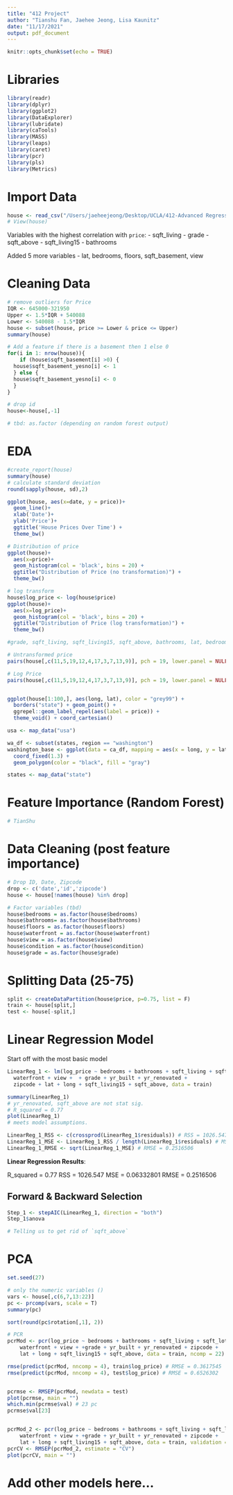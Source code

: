 ```yaml
---
title: "412 Project"
author: "Tianshu Fan, Jaehee Jeong, Lisa Kaunitz"
date: "11/17/2021"
output: pdf_document
---
```


```r
knitr::opts_chunk$set(echo = TRUE)
```

# Libraries

```r
library(readr)
library(dplyr)
library(ggplot2)
library(DataExplorer)
library(lubridate)
library(caTools)
library(MASS)
library(leaps)
library(caret)
library(pcr)
library(pls)
library(Metrics)
```

# Import Data

```r
house <- read_csv("/Users/jaeheejeong/Desktop/UCLA/412-Advanced Regression and Predictive Modeling/Project/STAT_412/kc_house_data.csv")
# View(house)

```


Variables with the highest correlation with `price`: 
- sqft_living
- grade
- sqft_above
- sqft_living15
- bathrooms

Added 5 more variables
- lat, bedrooms, floors, sqft_basement, view

# Cleaning Data

```r
# remove outliers for Price 
IQR <- 645000-321950
Upper <- 1.5*IQR + 540088
Lower <- 540088 - 1.5*IQR
house <- subset(house, price >= Lower & price <= Upper)
summary(house)

# Add a feature if there is a basement then 1 else 0
for(i in 1: nrow(house)){
    if (house$sqft_basement[i] >0) {
  house$sqft_basement_yesno[i] <- 1
  } else {
  house$sqft_basement_yesno[i] <- 0
  }
}

# drop id
house<-house[,-1]

# tbd: as.factor (depending on random forest output)
```

# EDA 

```r
#create_report(house)
summary(house)
# calculate standard deviation
round(sapply(house, sd),2)

ggplot(house, aes(x=date, y = price))+
  geom_line()+
  xlab('Date')+
  ylab('Price')+
  ggtitle('House Prices Over Time') + 
  theme_bw()

# Distribution of price
ggplot(house)+
  aes(x=price)+
  geom_histogram(col = 'black', bins = 20) +
  ggtitle("Distribution of Price (no transformation)") +
  theme_bw()

# log transform 
house$log_price <- log(house$price)
ggplot(house)+
  aes(x=log_price)+
  geom_histogram(col = 'black', bins = 20) +
  ggtitle("Distribution of Price (log transformation)") +
  theme_bw()

#grade, sqft_living, sqft_living15, sqft_above, bathrooms, lat, bedrooms, floors, sqft_basement, view. 

# Untransformed price
pairs(house[,c(11,5,19,12,4,17,3,7,13,9)], pch = 19, lower.panel = NULL)

# Log Price
pairs(house[,c(11,5,19,12,4,17,3,7,13,9)], pch = 19, lower.panel = NULL)


ggplot(house[1:100,], aes(long, lat), color = "grey99") +
  borders("state") + geom_point() +
  ggrepel::geom_label_repel(aes(label = price)) +
  theme_void() + coord_cartesian()

usa <- map_data("usa")

wa_df <- subset(states, region == "washington")
washington_base <- ggplot(data = ca_df, mapping = aes(x = long, y = lat, group = group)) + 
  coord_fixed(1.3) + 
  geom_polygon(color = "black", fill = "gray")

states <- map_data("state")
```


# Feature Importance (Random Forest)

```r
# TianShu 


```


# Data Cleaning (post feature importance)

```r
# Drop ID, Date, Zipcode
drop <- c('date','id','zipcode')
house <- house[!names(house) %in% drop]

# Factor variables (tbd)
house$bedrooms = as.factor(house$bedrooms)
house$bathrooms= as.factor(house$bathrooms)
house$floors = as.factor(house$floors)
house$waterfront = as.factor(house$waterfront)
house$view = as.factor(house$view)
house$condition = as.factor(house$condition)
house$grade = as.factor(house$grade)

```

# Splitting Data (25-75)

```r
split <- createDataPartition(house$price, p=0.75, list = F)
train <- house[split,]
test <- house[-split,]
```

# Linear Regression Model

Start off with the most basic model

```r

LinearReg_1 <- lm(log_price ~ bedrooms + bathrooms + sqft_living + sqft_lot + floors + 
  waterfront + view +  + grade + yr_built + yr_renovated + 
  zipcode + lat + long + sqft_living15 + sqft_above, data = train)

summary(LinearReg_1)
# yr_renovated, sqft_above are not stat sig.
# R_squared = 0.77
plot(LinearReg_1)
# meets model assumptions. 

LinearReg_1_RSS <- c(crossprod(LinearReg_1$residuals)) # RSS = 1026.547
LinearReg_1_MSE <- LinearReg_1_RSS / length(LinearReg_1$residuals) # MSE = 0.06332801
LinearReg_1_RMSE <- sqrt(LinearReg_1_MSE) # RMSE = 0.2516506

```

__Linear Regression Results__: 

R_squared = 0.77
RSS = 1026.547
MSE = 0.06332801
RMSE = 0.2516506



## Forward & Backward Selection 

```r
Step_1 <- stepAIC(LinearReg_1, direction = "both")
Step_1$anova

# Telling us to get rid of `sqft_above`
```

# PCA

```r
set.seed(27)

# only the numeric variables ()
vars <- house[,c(6,7,13:22)]
pc <- prcomp(vars, scale = T)
summary(pc)

sort(round(pc$rotation[,1], 2))

# PCR
pcrMod <- pcr(log_price ~ bedrooms + bathrooms + sqft_living + sqft_lot + floors + 
    waterfront + view + +grade + yr_built + yr_renovated + zipcode + 
    lat + long + sqft_living15 + sqft_above, data = train, ncomp = 22)

rmse(predict(pcrMod, nncomp = 4), train$log_price) # RMSE = 0.3617545
rmse(predict(pcrMod, nncomp = 4), test$log_price) # RMSE = 0.6526302


pcrmse <- RMSEP(pcrMod, newdata = test)
plot(pcrmse, main = "")
which.min(pcrmse$val) # 23 pc
pcrmse$val[23]


pcrMod_2 <- pcr(log_price ~ bedrooms + bathrooms + sqft_living + sqft_lot + floors + 
    waterfront + view + +grade + yr_built + yr_renovated + zipcode + 
    lat + long + sqft_living15 + sqft_above, data = train, validation = "CV", ncomp = 22, segments = 10)
pcrCV <- RMSEP(pcrMod_2, estimate = "CV")
plot(pcrCV, main = "")
```

# Add other models here... 
